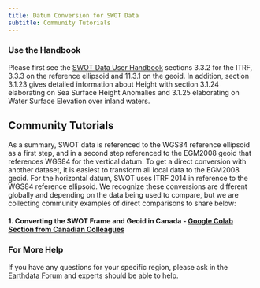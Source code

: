```yaml
---
title: Datum Conversion for SWOT Data
subtitle: Community Tutorials
---
```


### Use the Handbook

Please first see the [SWOT Data User Handbook](https://archive.podaac.earthdata.nasa.gov/podaac-ops-cumulus-docs/web-misc/swot_mission_docs/D-109532_SWOT_UserHandbook_20240502.pdf?_ga=2.76536725.1816513343.1724259518-1354658737.1715875596) sections 3.3.2 for the ITRF, 3.3.3 on the reference ellipsoid and 11.3.1 on the geoid. In addition, section 3.1.23 gives detailed information about Height with section 3.1.24 elaborating on Sea Surface Height Anomalies and 3.1.25 elaborating on Water Surface Elevation over inland waters.

## Community Tutorials

As a summary, SWOT data is referenced to the WGS84 reference ellipsoid as a first step, and in a second step referenced to the EGM2008 geoid that references WGS84 for the vertical datum. To get a direct conversion with another dataset, it is easiest to transform all local data to the EGM2008 geoid. For the horizontal datum, SWOT uses ITRF 2014 in reference to the WGS84 reference ellipsoid. We recognize these conversions are different globally and depending on the data being used to compare, but we are collecting community examples of direct comparisons to share below:

#### 1. Converting the SWOT Frame and Geoid in **Canada** - [Google Colab Section from Canadian Colleagues](https://colab.research.google.com/drive/1we0a24gBKbs-CFMVBfRIUm4SSW8RdwmA#scrollTo=cu09EYYRxxd4)

### For More Help

If you have any questions for your specific region, please ask in the [Earthdata Forum](https://forum.earthdata.nasa.gov/viewforum.php?f=7) and experts should be able to help.
